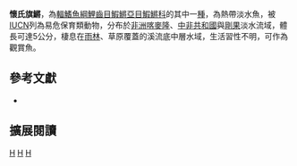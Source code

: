 {{Speciesbox 
| taxon = Aphyosemion wildekampi
| status = VU
| status_system = IUCN3.1
| authority =  [[Berkenkamp|Berkenkamp]], 1973
| synonyms = 
}}
'''懷氏旗鱂'''，為[[輻鰭魚綱|輻鰭魚綱]][[鯉齒目|鯉齒目]][[鰕鱂亞目|鰕鱂亞目]][[鰕鱂科|鰕鱂科]]的其中一[[種|種]]，為熱帶淡水魚，被[[IUCN|IUCN]]列為易危保育類動物，分布於[[非洲|非洲]][[喀麥隆|喀麥隆]]、[[中非共和國|中非共和國]]與[[剛果|剛果]]淡水流域，體長可達5公分，棲息在[[雨林|雨林]]、草原覆蓋的溪流底中層水域，生活習性不明，可作為觀賞魚。

== 參考文獻 ==
*{{FishBase_species|genus=Aphyosemion|species=wildekampi|year=2014|month=7}}

== 擴展閱讀 ==
{{refbegin}}
{{wikispecies-inline|Aphyosemion wildekampi|懷氏旗鱂}}
{{refend}}
{{Taxonbar|from=Q8202601}}
{{fish-stub}}
[[Category:IUCN红色名录易危物种|H]]
[[Category:觀賞魚|H]]
[[Category:旗鱂屬|H]]